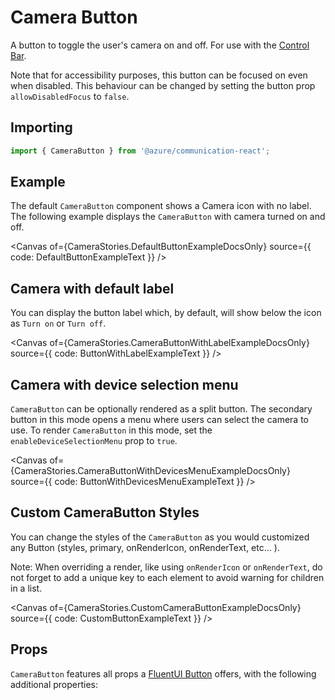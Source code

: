 
<Meta of={CameraStories} />

# Camera Button

A button to toggle the user's camera on and off. For use with the [Control
Bar](./?path=/docs/components-controlbar-control-bar--docs).

Note that for accessibility purposes, this button can be focused on even when disabled. This behaviour can be
changed by setting the button prop `allowDisabledFocus` to `false`.

## Importing

```ts
import { CameraButton } from '@azure/communication-react';
```

## Example

The default `CameraButton` component shows a Camera icon with no label. The following example displays the
`CameraButton` with camera turned on and off.

<Canvas of={CameraStories.DefaultButtonExampleDocsOnly} source={{ code: DefaultButtonExampleText }} />

## Camera with default label

You can display the button label which, by default, will show below the icon as `Turn on` or `Turn off`.

<Canvas of={CameraStories.CameraButtonWithLabelExampleDocsOnly} source={{ code: ButtonWithLabelExampleText }} />

## Camera with device selection menu

`CameraButton` can be optionally rendered as a split button. The secondary button in this mode opens a menu
where users can select the camera to use. To render `CameraButton` in this mode, set the
`enableDeviceSelectionMenu` prop to `true`.

<Canvas
  of={CameraStories.CameraButtonWithDevicesMenuExampleDocsOnly}
  source={{ code: ButtonWithDevicesMenuExampleText }}
/>

## Custom CameraButton Styles

You can change the styles of the `CameraButton` as you would customized any Button (styles, primary,
onRenderIcon, onRenderText, etc... ).

Note: When overriding a render, like using `onRenderIcon` or `onRenderText`, do not forget to add a unique key
to each element to avoid warning for children in a list.

<Canvas of={CameraStories.CustomCameraButtonExampleDocsOnly} source={{ code: CustomButtonExampleText }} />

## Props

`CameraButton` features all props a [FluentUI
Button](https://developer.microsoft.com/fluentui#/controls/web/button) offers, with the following additional
properties:
